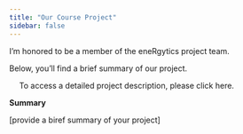 ```yaml
---
title: "Our Course Project"
sidebar: false 
---
```



I'm honored to be a member of the eneRgytics project team.

Below, you'll find a brief summary of our project. 

<style>
  .button {
    padding: 7px 18px;
    border: 1px solid #brown;
    text-decoration: none;
    color: #blacl;
    border-radius: 5px;
  }
</style>

<div>

<a href=https://emu-hacettepe-analytics.github.io/emu430-fall2024-team-eneRgytics/" class="button">To access a detailed project description, please click here.</a>

</div>

**Summary**

\[provide a biref summary of your project\]





